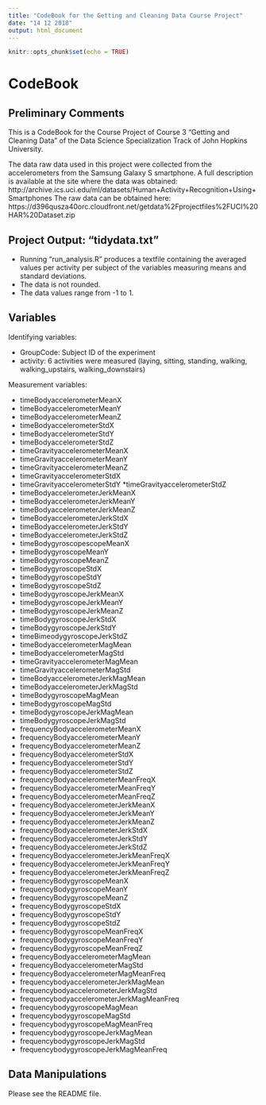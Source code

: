 ```yaml
---
title: "CodeBook for the Getting and Cleaning Data Course Project"
date: "14 12 2018"
output: html_document
---
```


```r
knitr::opts_chunk$set(echo = TRUE)
```

# CodeBook
## Preliminary Comments
This is a CodeBook for the Course Project of Course 3 "Getting and Cleaning Data" of the Data Science Specialization Track of John Hopkins University.

The data raw data used in this project were collected from the accelerometers from the Samsung Galaxy S smartphone. A full description is available at the site where the data was obtained:
http://archive.ics.uci.edu/ml/datasets/Human+Activity+Recognition+Using+Smartphones
The raw data can be obtained here:
https://d396qusza40orc.cloudfront.net/getdata%2Fprojectfiles%2FUCI%20HAR%20Dataset.zip

## Project Output: "tidydata.txt"

- Running "run_analysis.R" produces a textfile containing the averaged values per activity per subject of the variables measuring means and standard deviations. 
- The data is not rounded.
- The data values range from -1 to 1.

## Variables
Identifying variables:

* GroupCode: Subject ID of the experiment
* activity: 6 activities were measured (laying, sitting, standing, walking, walking_upstairs, walking_downstairs)

Measurement variables:

* timeBodyaccelerometerMeanX
* timeBodyaccelerometerMeanY
* timeBodyaccelerometerMeanZ
* timeBodyaccelerometerStdX
* timeBodyaccelerometerStdY
* timeBodyaccelerometerStdZ
* timeGravityaccelerometerMeanX
* timeGravityaccelerometerMeanY
* timeGravityaccelerometerMeanZ
* timeGravityaccelerometerStdX
* timeGravityaccelerometerStdY
 *timeGravityaccelerometerStdZ
* timeBodyaccelerometerJerkMeanX
* timeBodyaccelerometerJerkMeanY
* timeBodyaccelerometerJerkMeanZ
* timeBodyaccelerometerJerkStdX
* timeBodyaccelerometerJerkStdY
* timeBodyaccelerometerJerkStdZ
* timeBodygyroscopescopeMeanX
* timeBodygyroscopeMeanY
* timeBodygyroscopeMeanZ
* timeBodygyroscopeStdX
* timeBodygyroscopeStdY
* timeBodygyroscopeStdZ
* timeBodygyroscopeJerkMeanX
* timeBodygyroscopeJerkMeanY
* timeBodygyroscopeJerkMeanZ
* timeBodygyroscopeJerkStdX
* timeBodygyroscopeJerkStdY
* timeBimeodygyroscopeJerkStdZ
* timeBodyaccelerometerMagMean
* timeBodyaccelerometerMagStd
* timeGravityaccelerometerMagMean
* timeGravityaccelerometerMagStd
* timeBodyaccelerometerJerkMagMean
* timeBodyaccelerometerJerkMagStd
* timeBodygyroscopeMagMean
* timeBodygyroscopeMagStd
* timeBodygyroscopeJerkMagMean
* timeBodygyroscopeJerkMagStd
* frequencyBodyaccelerometerMeanX
* frequencyBodyaccelerometerMeanY
* frequencyBodyaccelerometerMeanZ
* frequencyBodyaccelerometerStdX
* frequencyBodyaccelerometerStdY
* frequencyBodyaccelerometerStdZ
* frequencyBodyaccelerometerMeanFreqX
* frequencyBodyaccelerometerMeanFreqY
* frequencyBodyaccelerometerMeanFreqZ
* frequencyBodyaccelerometerJerkMeanX
* frequencyBodyaccelerometerJerkMeanY
* frequencyBodyaccelerometerJerkMeanZ
* frequencyBodyaccelerometerJerkStdX
* frequencyBodyaccelerometerJerkStdY
* frequencyBodyaccelerometerJerkStdZ
* frequencyBodyaccelerometerJerkMeanFreqX
* frequencyBodyaccelerometerJerkMeanFreqY
* frequencyBodyaccelerometerJerkMeanFreqZ
* frequencyBodygyroscopeMeanX
* frequencyBodygyroscopeMeanY
* frequencyBodygyroscopeMeanZ
* frequencyBodygyroscopeStdX
* frequencyBodygyroscopeStdY
* frequencyBodygyroscopeStdZ
* frequencyBodygyroscopeMeanFreqX
* frequencyBodygyroscopeMeanFreqY
* frequencyBodygyroscopeMeanFreqZ
* frequencyBodyaccelerometerMagMean
* frequencyBodyaccelerometerMagStd
* frequencyBodyaccelerometerMagMeanFreq
* frequencybodyaccelerometerJerkMagMean
* frequencybodyaccelerometerJerkMagStd
* frequencybodyaccelerometerJerkMagMeanFreq
* frequencybodygyroscopeMagMean
* frequencybodygyroscopeMagStd
* frequencybodygyroscopeMagMeanFreq
* frequencybodygyroscopeJerkMagMean
* frequencybodygyroscopeJerkMagStd
* frequencybodygyroscopeJerkMagMeanFreq

## Data Manipulations
Please see the README file.

